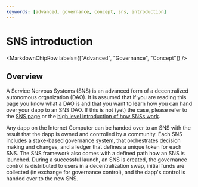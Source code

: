 ```yaml
---
keywords: [advanced, governance, concept, sns, introduction]
---
```



# SNS introduction

<MarkdownChipRow labels={["Advanced", "Governance", "Concept"]} />

## Overview
A Service Nervous Systems (SNS) is an advanced form of a decentralized autonomous organization (DAO).
It is assumed that if you are reading this page you know what a DAO is and that you want to learn how
you can hand over your dapp to an SNS DAO.
If this is not (yet) the case, please refer to the [SNS page](/sns/) or the [high level introduction of how SNSs work](/how-it-works/sns/).

Any dapp on the Internet Computer can be handed over to an SNS with the result that the dapp is
owned and controlled by a community.
Each SNS includes a stake-based governance system, that orchestrates decision making and changes, and a ledger that defines a unique token for each SNS.
The SNS framework also comes with a defined path how an SNS is launched.
During a successful launch, an SNS is created, the governance control is distributed to users in a decentralization swap, initial funds are collected (in exchange for governance control), and the dapp's control is handed over to the new SNS.
